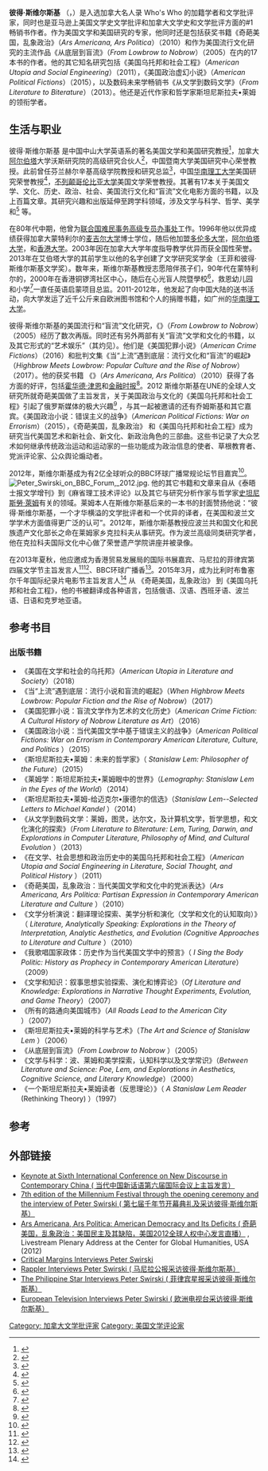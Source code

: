 {{Infobox writer  <!--For more information, see [[:Template:Infobox_Writer/doc|:Template:Infobox Writer/doc]].-->
| name = 彼得·斯维尔斯基<br />Peter Swirski
| image = Peter Swirski European TV3 2009.jpg
| image_size = 250px 
| caption = 彼得·斯维尔斯基 2009年接受欧洲电视台采访. 
| birth_date =   {{birth date and age | mf =yes|1966|02|27}}
| occupation = 作家，教育家，学者，文学批评家
| nationality = 加拿大
}}

'''彼得·斯维尔斯基''' （{{lang-en|Peter Swirski}}，{{bd|1966年|2月27日|||}}）是入选加拿大名人录 Who's Who 的加籍学者和文学批评家，同时也是亚马逊上美国文学史文学批评和加拿大文学史和文学批评方面的#1畅销书作者。作为美国文学和美国研究的专家，他同时还是包括获奖书籍《奇葩美国，乱象政治》（''Ars Americana, Ars Politica''）（2010）和作为美国流行文化研究的主流作品《从底层到盲流》（''From Lowbrow to Nobrow''）（2005）在内的17本书的作者。他的其它知名研究包括《美国乌托邦和社会工程》（''American Utopia and Social Engineering''）（2011），《美国政治虚幻小说》（''American Political Fictions''）（2015），以及数码未来学畅销书《从文学到数码文学》（''From Literature to Biterature''）（2013）。他还是近代作家和哲学家斯坦尼斯拉夫•莱姆的领衔学者。

==生活与职业==
彼得·斯维尔斯基 是中国中山大学英语系的著名美国文学和美国研究教授<ref name=sysu>{{cite web|title=Peter Swirski|website=中国中山大学|url=http://fls.sysu.edu.cn/node/144|deadurl=yes|archiveurl=https://web.archive.org/web/20170313214333/http://fls.sysu.edu.cn/node/144|archivedate=2017年3月13日|df=}}</ref>，加拿大[[阿尔伯塔|阿尔伯塔]]大学沃斯研究院的高级研究合伙人<ref>{{cite web|title=Wirth Institute, 阿尔伯塔大学|url=http://www.wirth.ualberta.ca/Senior%20Research%20Associate/Peter%20Swirski.aspx|access-date=2017-03-13|archive-date=2017-07-27|archive-url=https://web.archive.org/web/20170727031508/http://www.wirth.ualberta.ca/Senior%20Research%20Associate/Peter%20Swirski.aspx}}</ref>，中国暨南大学美国研究中心荣誉教授。此前曾任芬兰赫尔辛基高级学院教授和研究总监<ref>{{cite web|title=Helsinki Collegium for Advanced Studies（芬兰赫尔辛基高级学院）|url=http://www.helsinki.fi/collegium/english/news-videos/video/swirski.html|access-date=2017-03-13|archive-date=2017-03-13|archive-url=https://web.archive.org/web/20170313214022/http://www.helsinki.fi/collegium/english/news-videos/video/swirski.html}}</ref>，中国[[华南理工大学|华南理工大学]]美国研究荣誉教授<ref>{{cite web|title=国际外语界知名专家Peter Swirski教授为我院师生做题为"美国英语的文学及社会历史"的讲座|language=|website=中国华南理工大学|url=http://www2.scut.edu.cn/sfl/2013/0103/c1345a48690/page.htm|access-date=2017-03-13|archive-date=2019-02-20|archive-url=https://web.archive.org/web/20190220063220/http://www2.scut.edu.cn/sfl/2013/0103/c1345a48690/page.htm}}</ref>，[[不列颠哥伦比亚大学|不列颠哥伦比亚大学]]美国文学荣誉教授。其著有17本关于美国文学、文化、历史、政治、社会、美国流行文化和“盲流”文化电影方面的书籍，以及上百篇文章。其研究兴趣和出版延伸至跨学科领域，涉及文学与科学、哲学、美学和{{link-en|文学达尔文主义|literary Darwinism}}<ref>{{cite web|title=Article on American literature and evolution（美国文学与演化文章）|url=http://www.politicsandculture.org/2010/04/29/of-morality-proverbial-wisdom-and-bernard-malamud’s-god’s-grace|access-date=2022-06-26|archive-date=2021-02-11|archive-url=https://web.archive.org/web/20210211001005/https://politicsandculture.org/2010/04/29/of-morality-proverbial-wisdom-and-bernard-malamud%E2%80%99s-god%E2%80%99s-grace/}}</ref>
等。

在80年代中期，他曾为[[联合国难民事务高级专员办事处|联合国难民事务高级专员办事处]]工作。1996年他以优异成绩获得加拿大蒙特利尔的[[麦吉尔大学|麦吉尔大学]]博士学位，随后他加盟[[多伦多大学|多伦多大学]]，[[阿尔伯塔大学|阿尔伯塔大学]]，和[[香港大学|香港大学]]。2003年因在加拿大大学年度指导教学优异而获全国性荣誉。2013年在艾伯塔大学的其前学生以他的名字创建了文学研究奖学金（王菲和彼得·斯维尔斯基文学奖）。数年来，斯维尔斯基教授志愿陪伴孩子们，90年代在蒙特利尔的{{link-en|皇家维多利亚医院|Royal Victoria Hospital, Montreal}}，2000年在香港铜锣湾社区中心，随后在心光盲人院暨學校<ref>{{cite web|title=心光盲人院暨學校|url=http://www.ebenezer.org.hk/ebenezer/Chi/index.aspx|accessdate=2017-03-13|archive-date=2017-06-29|archive-url=https://web.archive.org/web/20170629162941/http://ebenezer.org.hk/ebenezer/chi/index.aspx|dead-url=yes}}</ref>，救恩幼儿园和小学<ref>{{cite web|title=救恩幼儿园和小学|url=http://www.kauyan.edu.hk/en_US/|deadurl=yes|archiveurl=https://web.archive.org/web/20170313220305/http://www.kauyan.edu.hk/en_US/|archivedate=2017年3月13日|df=}}</ref>一直任英语启蒙项目总监。2011-2012年，他发起了向中国大陆的送书活动，向大学发运了近千公斤来自欧洲图书馆和个人的捐赠书籍，如广州的[[华南理工大学|华南理工大学]]。

彼得·斯维尔斯基的美国流行和“盲流”文化研究，《{{link-en|从底层到盲流|From Lowbrow to Nobrow}}》（''From Lowbrow to Nobrow''）（2005）经历了数次再版。同时还有另外两部有关“盲流”文学和文化的书籍，以及其它形式的“艺术娱乐”（其灼见）。他们是《美国犯罪小说》（''American Crime Fictions''）（2016）和批判文集《当“上流”遇到底层：流行文化和“盲流”的崛起》（''Highbrow Meets Lowbrow: Popular Culture and the Rise of Nobrow''）（2017）。他的获奖书籍 《{{link-en|奇葩美国，乱象政治|Ars Americana, Ars Politica}}》（''Ars Americana, Ars Politica''）（2010）获得了各方面的好评，包括[[霍华德·津恩|霍华德·津恩]]和[[金融时报_(英国)|金融时报]]<ref>{{cite web|title=FINANCIAL TIMES （金融时报）January 28, 2011|url=http://www.ft.com/cms/s/2/38db1210-2a63-11e0-804a-00144feab49a.html#axzz1LGdiWzAS|access-date=2017-03-13|archive-date=2016-03-06|archive-url=https://web.archive.org/web/20160306164058/http://www.ft.com/cms/s/2/38db1210-2a63-11e0-804a-00144feab49a.html#axzz1LGdiWzAS}}</ref>。2012 斯维尔斯基在UNE的全球人文研究所就奇葩美国做了主旨发言，关于美国政治与文化的《美国乌托邦和社会工程》引起了俄罗斯媒体的极大兴趣<ref>{{cite web|title=Russia Direct|url=http://russia-direct.org/content/there-nothing-exceptional-about-exceptionalism|access-date=2013-10-10|archive-url=https://web.archive.org/web/20140307022323/http://www.russia-direct.org/content/there-nothing-exceptional-about-exceptionalism|archive-date=2014-03-07|dead-url=yes}}</ref> ，与其一起被邀请的还有乔姆斯基和其它嘉宾。《美国政治小说：错误主义的战争》（''American Political Fictions: War on Errorism''）（2015），《奇葩美国，乱象政治》 和《美国乌托邦和社会工程》成为研究当代美国艺术和新社会、新文化、新政治角色的三部曲。这些书记录了大众艺术如何继承传统政治运动和运动家的一些功能成为政治信息的使者、草根教育者、党派评论家、公众舆论煽动者。

2012年，斯维尔斯基成为有2亿全球听众的BBC环球广播常规论坛节目嘉宾<ref>{{cite web|title=BBC World Service（BBC 环球广播）|url=http://www.bbc.co.uk/programmes/p00tdzyy|access-date=2017-03-13|archive-date=2020-11-12|archive-url=https://web.archive.org/web/20201112015230/https://www.bbc.co.uk/programmes/p00tdzyy}}</ref>。[[File:Peter_Swirski_on_BBC_Forum,_2012.jpg|thumb]]. 他的其它书籍和文章来自从《泰晤士报文学增刊》到《麻省理工技术评论》以及其它与研究分析作家与哲学家[[史坦尼斯勞·萊姆|史坦尼斯勞·萊姆]]有关的领域。莱姆本人在斯维尔斯基后来的一本书的封面赞扬他说：“彼得·斯维尔斯基，一个才华横溢的文学批评者和一个优异的译者，在美国和波兰文学学术方面值得更广泛的认可”。2012年，斯维尔斯基教授应波兰共和国文化和民族遗产文化部长之命在莱姆家乡克拉科夫从事研究。作为波兰高级同类研究学者，他在克拉科夫国际文化中心做了荣誉遗产学院讲座并被录像。

在2013年夏秋，他应邀成为香港贸易发展局的国际书展嘉宾、马尼拉的菲律宾第四届文学节主旨发言人<ref>{{cite web|title=Philippine Literary Festival（菲律宾文学节）|url=http://www.ateneo.edu/news/features/end-literary-history|access-date=2017-03-13|archive-date=2019-02-20|archive-url=https://web.archive.org/web/20190220063103/http://www.ateneo.edu/news/features/end-literary-history}}</ref><ref>{{cite web|title=Philippine Literary Festival（菲律宾文学节）|url=https://www.ateneo.edu/mob/news/research/all/%252A?page=373|access-date=2017-03-13|archive-date=2017-03-14|archive-url=https://web.archive.org/web/20170314064509/https://www.ateneo.edu/mob/news/research/all/%252A?page=373}}</ref>、BBC环球广播香{{link-en|香港国际文学节嘉宾|Hong Kong International Literary Festival}}<ref>{{cite web|title=香港国际文学節|url=http://www.festival.org.hk/香港國際文學節2013作者陣容公佈/|access-date=2020-01-01|archive-url=https://web.archive.org/web/20150418203455/http://www.festival.org.hk/%e9%a6%99%e6%b8%af%e5%9c%8b%e9%9a%9b%e6%96%87%e5%ad%b8%e7%af%802013%e4%bd%9c%e8%80%85%e9%99%a3%e5%ae%b9%e5%85%ac%e4%bd%88/|archive-date=2015-04-18|dead-url=yes}}</ref>。2015年3月，成为比利时布鲁塞尔千年国际纪录片电影节主旨发言人<ref>{{cite web|title=Millennium International Documentary Film Festival in Brussels（布鲁塞尔千年国际纪录片节）|url=http://festivalmillenium.org/fr/content/les-predictions-realisees-de-la-science-fiction|deadurl=yes|archiveurl=https://web.archive.org/web/20150404124138/http://festivalmillenium.org/fr/content/les-predictions-realisees-de-la-science-fiction|archivedate=2015年4月4日|df=}}</ref> 从 《奇葩美国，乱象政治》 到《美国乌托邦和社会工程》，他的书被翻译成各种语言，包括俄语、汉语、西班牙语、波兰语、日语和克罗地亚语。

==参考书目==

=== 出版书籍===
* 《美国在文学和社会的乌托邦》（''American Utopia in Literature and Society''）（2018）
* 《当“上流”遇到底层：流行小说和盲流的崛起》（''When Highbrow Meets Lowbrow: Popular Fiction and the Rise of Nobrow''）（2017）
* 《美国犯罪小说：盲流文学作为艺术的文化历史》（''American Crime Fiction: A Cultural History of Nobrow Literature as Art''）（2016）
* 《美国政治小说：当代美国文学中基于错误主义的战争》（''American Political Fictions: War on Errorism in Contemporary American Literature, Culture, and Politics'' ）（2015）
*《斯坦尼斯拉夫•莱姆：未来的哲学家》（ ''Stanislaw Lem: Philosopher of the Future''）（2015）
* 《莱姆学：斯坦尼斯拉夫•莱姆眼中的世界》（''Lemography: Stanislaw Lem in the Eyes of the World''）（2014） 
* 《斯坦尼斯拉夫•莱姆-给迈克尔•康德尔的信选》（''Stanislaw Lem--Selected Letters to Michael Kandel'' ）（2014）
*《从文学到数码文学：莱姆，图灵，达尔文，及计算机文学，哲学思想，和文化演化的探索》（''From Literature to Biterature: Lem, Turing, Darwin, and Explorations in Computer Literature, Philosophy of Mind, and Cultural Evolution'' ）（2013）
* 《在文学、社会思想和政治历史中的美国乌托邦和社会工程》（''American Utopia and Social Engineering in Literature, Social Thought, and Political History'' ）（2011）
* 《奇葩美国，乱象政治：当代美国文学和文化中的党派表达》（''Ars Americana, Ars Politica: Partisan Expression in Contemporary American Literature and Culture'' ）（2010）
*《文学分析演说：翻译理论探索、美学分析和演化（文学和文化的认知取向）》（ ''Literature, Analytically Speaking: Explorations in the Theory of Interpretation, Analytic Aesthetics, and Evolution (Cognitive Approaches to Literature and Culture'' ）（2010）
*《我歌唱国家政体：历史作为当代美国文学中的预言》（ ''I Sing the Body Politic: History as Prophecy in Contemporary American Literature''）（2009） 
* 《文学和知识：叙事思想实验探索、演化和博弈论》（''Of Literature and Knowledge: Explorations in Narrative Thought Experiments, Evolution, and Game Theory''）（2007）
* 《所有的路通向美国城市》（''All Roads Lead to the American City'' ）（2007）
* 《斯坦尼斯拉夫•莱姆的科学与艺术》（''The Art and Science of Stanislaw Lem'' ）（2006）
* 《从底层到盲流》（''From Lowbrow to Nobrow'' ）（2005）
* 《文学与科学：波、莱姆和美学探索，认知科学以及文学常识》（''Between Literature and Science: Poe, Lem, and Explorations in Aesthetics, Cognitive Science, and Literary Knowledge''）（2000）
*《一个斯坦尼斯拉夫•莱姆读者（反思理论）》（ ''A Stanislaw Lem Reader'' (Rethinking Theory) ）（1997）

== 参考==
{{reflist}}

== 外部链接 ==
* [https://www.youtube.com/watch?v=X15IddqVwCA/ Keynote at Sixth International Conference on New Discourse in Contemporary China ( 当代中国新话语第六届国际会议上主旨发言）]
* [https://web.archive.org/web/20170314154917/http://www.festivalmillenium.org/en/content/la-3eme-emission-de-la-collection-millenium/ 7th edition of the Millennium Festival through the opening ceremony and the interview of Peter Swirski ( 第七届千年节开幕典礼及采访彼得·斯维尔斯基）]
* [https://www.youtube.com/watch?v=efqdF1aY98o Ars Americana, Ars Politica: American Democracy and Its Deficits ( 奇葩美国，乱象政治：美国民主及其缺陷，美国2012全球人权中心发言直播）] {{Wayback|url=https://www.youtube.com/watch?v=efqdF1aY98o |date=20170406114709 }}, Livestream Plenary Address at the Center for Global Humanities, USA (2012)
* [http://criticalmargins.com/2013/09/11/interview-peter-swirski/ Critical Margins Interviews Peter Swirski] {{Wayback|url=http://criticalmargins.com/2013/09/11/interview-peter-swirski/ |date=20130921235140 }}
* [http://www.rappler.com/life-and-style/books/33777-conversation-with-peter-swirski/ Rappler Interviews Peter Swirski ( 马尼拉公报采访彼得·斯维尔斯基）] {{Wayback|url=http://www.rappler.com/life-and-style/books/33777-conversation-with-peter-swirski/ |date=20190220062947 }}
* [http://www.philstar.com/campus/campus-gazette/2013/06/20/955915/author-peter-swirski-keen-teaching-manila/ The Philippine Star Interviews Peter Swirski ( 菲律宾星报采访彼得·斯维尔斯基）] {{Wayback|url=http://www.philstar.com/campus/campus-gazette/2013/06/20/955915/author-peter-swirski-keen-teaching-manila/ |date=20170314160043 }}
* [http://www.hku.hk/press/news_detail_5934.html European Television Interviews Peter Swirski ( 欧洲电视台采访彼得·斯维尔斯基）] {{Wayback|url=http://www.hku.hk/press/news_detail_5934.html |date=20190327085656 }}

{{DEFAULTSORT:Swirski, Peter}}
[[Category:_加拿大文学批评家|Category: 加拿大文学批评家]]
[[Category:_美国文学评论家|Category: 美国文学评论家]]